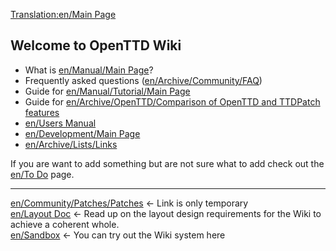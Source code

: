 [[Translation:en/Main Page]]
==Welcome to OpenTTD Wiki==
* What is [[en/Manual/Main Page]]?
* Frequently asked questions ([[en/Archive/Community/FAQ]])
* Guide for [[en/Manual/Tutorial/Main Page]]
* Guide for [[en/Archive/OpenTTD/Comparison of OpenTTD and TTDPatch features]]
* [[en/Users Manual]]
* [[en/Development/Main Page]]
* [[en/Archive/Lists/Links]]


If you are want to add something but are not sure what to add check out the [[en/To Do]] page.
----
[[en/Community/Patches/Patches]] <- Link is only temporary<br/>
[[en/Layout Doc]] <- Read up on the layout design requirements for the Wiki to achieve a coherent whole.<br/>
[[en/Sandbox]] <- You can try out the Wiki system here